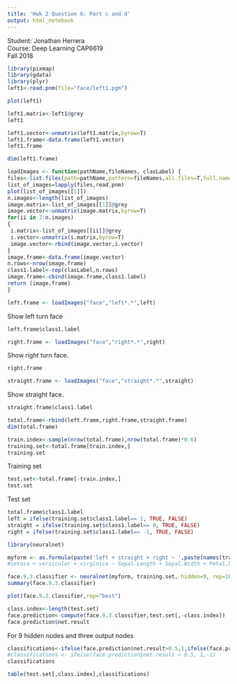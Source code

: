 ---
title: 'Hwk 2 Question 6: Part c and d'
output: html_notebook
---
Student: Jonathan Herrera <br/>
Course: Deep Learning CAP6619 <br/>
Fall 2018

```{r}
library(pixmap)
library(gdata)
library(plyr)
left1<-read.pnm(file="face/left1.pgm")
```
```{r}
plot(left1)
```

```{r}
left1.matrix<-left1@grey
left1
```
```{r}
left1.vector<-unmatrix(left1.matrix,byrow=T)
left1.frame<-data.frame(left1.vector)
left1.frame
```

```{r}
dim(left1.frame)
```

```{r}
loadImages <- function(pathName,fileNames, clasLabel) {
files<-list.files(path=pathName,pattern=fileNames,all.files=T,full.name=T,no..=T)
list_of_images=lapply(files,read.pnm)
plot(list_of_images[[1]])
n.images<-length(list_of_images)
image.matrix<-list_of_images[[1]]@grey
image.vector<-unmatrix(image.matrix,byrow=T)
for(ii in 2:n.images)
{
 i.matrix<-list_of_images[[ii]]@grey
 i.vector<-unmatrix(i.matrix,byrow=T)
 image.vector<-rbind(image.vector,i.vector)
}
image.frame<-data.frame(image.vector)
n.rows<-nrow(image.frame)
class1.label<-rep(clasLabel,n.rows)
image.frame<-cbind(image.frame,class1.label)
return (image.frame)
}
```

```{r}
left.frame <- loadImages("face","left*.*",left)
```
Show left turn face

```{r}
left.frame$class1.label
```

```{r}
right.frame <- loadImages("face","right*.*",right)
```
Show right turn face.
```{r}
right.frame
```
```{r}
straight.frame <- loadImages("face","straight*.*",straight)
```
Show straight face.
```{r}
straight.frame$class1.label
```

```{r}
total.frame<-rbind(left.frame,right.frame,straight.frame)
dim(total.frame)
```

```{r}
train.index<-sample(nrow(total.frame),nrow(total.frame)*0.6)
training.set<-total.frame[train.index,]
training.set
```
Training set
```{r}
test.set<-total.frame[-train.index,]
test.set
```
Test set


```{r}
total.frame$class1.label
left = ifelse(training.set$class1.label== 1, TRUE, FALSE)
straight = ifelse(training.set$class1.label== 0, TRUE, FALSE)
right = ifelse(training.set$class1.label== -1, TRUE, FALSE)
```

```{r}
library(neuralnet)

myform <- as.formula(paste('left + straight + right ~ ',paste(names(training.set[!names(training.set) %in% 'class1.label']), collapse = ' + ')))
#setosa + versicolor + virginica ~ Sepal.Length + Sepal.Width + Petal.Length + Petal.Width

face.9.3.classifier <- neuralnet(myform, training.set, hidden=9, rep=10, linear.output = TRUE, threshold = 0.1)
summary(face.9.3.classifier)
```

```{r}
plot(face.9.3.classifier,rep="best")
```

```{r}
class.index<-length(test.set)
face.prediction<-compute(face.9.3.classifier,test.set[,-class.index])
face.prediction$net.result
```
For 9 hidden nodes and three output nodes

```{r}
classifications<-ifelse(face.prediction$net.result>0.5,1,ifelse(face.prediction$net.result<0,-1,0))
#classifications <- ifelse(face.prediction$net.result > 0.5, 1,-1)
classifications
```

```{r}
table(test.set[,class.index],classifications)
```

